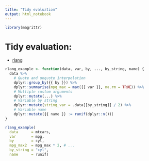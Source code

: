 ```yaml
---
title: "Tidy evaluation"
output: html_notebook
---
```


```r
library(magrittr)
```


# Tidy evaluation:

- [rlang](https://www.tidyverse.org/blog/2019/06/rlang-0-4-0/)

```r
rlang_example <- function(data, var, by, ..., by_string, name) {
  data %>%
    # Quote and unquote interpolation
    dplyr::group_by({{ by }}) %>%
    dplyr::summarise(mpg_max = max({{ var }}, na.rm = TRUE)) %>% 
    # Multiple custom arguments
    dplyr::mutate(...) %>% 
    # Variable by string
    dplyr::mutate(string_var = .data[[by_string]] / 2) %>% 
    # Variable name
    dplyr::mutate({{ name }} := runif(dplyr::n()))
}

rlang_example(
  data      = mtcars, 
  var       = mpg, 
  by        = cyl, 
  mpg_max2  = mpg_max * 2, # ...
  by_string = "cyl",
  name      = runif)
```